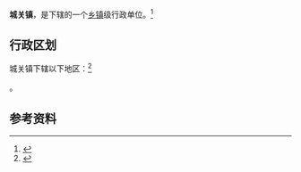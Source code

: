 {{中国乡级行政区|61/09/24/100/000}}

'''城关镇'''，是{{PRC admin/fullname|61/09/24/100/000|3}}下辖的一个[[乡镇|乡镇]]级行政单位。<ref>{{PRC admin/ref sgc|{{PRC admin/parent|61/09/24/100/000}}}}</ref>

== 行政区划 ==

城关镇下辖以下地区：<ref>{{PRC admin/ref sgc|61/09/24/100/000}}</ref>

{{PRC admin/children|61/09/24/100/000}}。

== 参考资料 ==

{{reflist}}

{{行政区划小作品}}
{{PRC admin/navcat|61/09/24/100/000}}